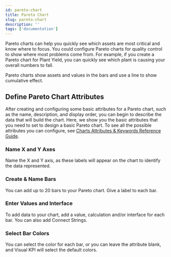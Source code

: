 ```yaml
---
id: pareto-chart
title: Pareto Chart
slug: pareto-chart
description: ''
tags: ['documentation']
---
```



Pareto charts can help you quickly see which assets are most critical and know where to focus. You could configure Pareto charts for quality control to show where most problems come from. For example, if you create a Pareto chart for Plant Yield, you can quickly see which plant is causing your overall numbers to fall.

Pareto charts show assets and values in the bars and use a line to show cumulative effect.

<StylizedImage
  imgURL="img/designer/charts-gantt-enduser.png"
  alt="Charts Chart End User"
/>

## Define Pareto Chart Attributes

After creating and configuring some basic attributes for a Pareto chart, such as the name, description, and display order, you can begin to describe the data that will build the chart. Here, we show you the basic attributes that you need to set to design a basic Pareto chart. To see all the possible attributes you can configure, see [Charts Attributes & Keywords Reference Guide](/docs/reference/visual-kpi-designer/attributes-and-keywords/pareto-charts).

### Name X and Y Axes

Name the X and Y axis, as these labels will appear on the chart to identify the data represented.

### Create & Name Bars

You can add up to 20 bars to your Pareto chart. Give a label to each bar.

### Enter Values and Interface

To add data to your chart, add a value, calculation and/or interface for each bar. You can also add Connect Strings.

### Select Bar Colors

You can select the color for each bar, or you can leave the attribute blank, and Visual KPI will select the default colors.

<StylizedImage
  imgURL="img/designer/charts-pareto-worksheet.png"
  alt="Charts Pareto End User"
/>